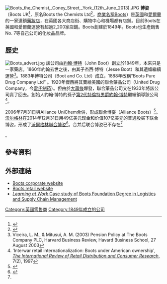 {{Infobox company
| name = Boots UK Limited
| logo = Boots.svg
| company_slogan = Feel good
| type = 營利有限公司
| foundation = {{start date and age|1849}}，[[英國|英國]][[諾丁漢|諾丁漢]]
| founder = John Boot
| location = 英國諾丁漢
| key_people = Elizabeth Fagan
| area_served = {{Unbulleted list|[[英國|英國]]|[[泰國|泰國]]|[[挪威|挪威]]|[[愛爾蘭|愛爾蘭]]|[[荷蘭|荷蘭]] | [[意大利|意大利]]}}
| industry = 藥妝
| brands = [[No._7_(brand)|No. 7]] and Seventeen – Makeup<br>Soltan – Sun cream<br>Almus – Generic drugs
| revenue = 
| operating_income = 
| net_income = 
| num_employees = 56,000（英國）<br>1,900（愛爾蘭）
| parent = [[Walgreens_Boots_Alliance|Walgreens Boots Alliance]]
| subsid = [[Boots_Opticians|Boots Opticians]]
| owner = 
| homepage = {{url|boots-uk.com}}
| footnotes = 
| locations = {{decrease}}2200(2022年)
}}[[File:Boots_the_Chemist,_Coney_Street,_York_(12th_June_2013).JPG|thumb]]
'''博姿'''（Boots UK<ref>{{cite web |url=http://www.boots-uk.com/Legal.aspx |title=Boots UK |author=Boots UK Limited |accessdate=20 March 2010 |archive-date=2020-09-18 |archive-url=https://web.archive.org/web/20200918033731/https://www.boots-uk.com/Legal.aspx |dead-url=no }}</ref>，原名Boots the Chemists Ltd<ref>{{cite web |title=Boots UK Limited |url=https://beta.companieshouse.gov.uk/company/00928555 |publisher=Companies House |accessdate=10 June 2018 |archive-date=2020-09-15 |archive-url=https://web.archive.org/web/20200915073901/https://beta.companieshouse.gov.uk/company/00928555 |dead-url=no }}</ref>，[[商業名稱|商業名稱]]Boots）是[[英國|英國]]和[[愛爾蘭|愛爾蘭]]的一家連鎖[[藥房|藥妝店]]，在英國各大商店街、購物中心和機場都有店鋪。目前Boots在英國和愛爾蘭運營有超過2,200家店鋪。Boots創建於1849年。Boots也生產銷售No. 7等自己公司的化妝品品牌。

==歷史==

[[File:Boots_advert.jpg|thumb]]
該公司由[[約翰·博特|約翰·博特]]（John Boot）創立於1849年，本來只是一家藥店。1860年約翰去世之後，由其子杰西·博特（Jesse Boot）和其遺孀繼續運營<ref>Viceira, L. M., & Mitusui, A. M. (2003) Pension Policy at The Boots Company PLC, Harvard Business Review, Havard Business School, 27 August 2003</ref>。1883年博特公司（Boot and Co. Ltd）成立，1888年改稱“Boots Pure Drug Company Ltd” 。1920年傑西將其賣給美國的聯合藥品公司（United Drug Company，今[[雷氏制药|雷氏制药]]）。但由於[[大蕭條|大蕭條]]爆發，聯合藥品公司又在1933年將該公司賣了回去。創始人約翰·博特的孫子[[第2代特倫特男爵約翰·博特|第2代特倫特男爵約翰·博特]]繼續領導該公司<ref>'Interwar retail internationalization: Boots under American ownership', ''[[The_International_Review_of_Retail_Distribution_and_Consumer_Research|The International Review of Retail Distribution and Consumer Research]]'', 7(2), 1997</ref>。

2006年7月31日與Alliance UniChem合併，形成聯合博姿（Alliance Boots）<ref>{{cite news |title=Boots announces £7bn merger deal |publisher=BBC News |date=3 October 2005 |url=http://news.bbc.co.uk/1/hi/business/4303570.stm |accessdate=29 May 2013 |archive-date=2009-05-03 |archive-url=https://web.archive.org/web/20090503015023/http://news.bbc.co.uk/1/hi/business/4303570.stm |dead-url=no }}</ref>。[[沃尔格林|沃尔格林]]在2014年12月31日用49亿美元现金和价值107亿美元的普通股买下联合博姿，形成了[[沃爾格林聯合博姿|沃爾格林聯合博姿]]<ref name="Walgreens-Boots-Alliance-Dec-2014-8-K12B">{{cite web |url=http://edgar.secdatabase.com/190/119312514457671/filing-main.htm |title=Walgreens Boots Alliance, Form 8-K12B, Filing Date Dec 31, 2014 |publisher=secdatabase.com |accessdate=May 11, 2018 |archive-date=2018-05-12 |archive-url=https://web.archive.org/web/20180512112835/http://edgar.secdatabase.com/190/119312514457671/filing-main.htm |dead-url=no }}</ref>。合并后联合博姿已不存在<ref name="Walgreens-Boots-Alliance-Nov-2014-S-4/A">{{cite web |url=http://edgar.secdatabase.com/646/119312514416141/filing-main.htm |title=Walgreens Boots Alliance, Form S-4/A, Filing Date Nov 18, 2014 |publisher=secdatabase.com |accessdate=May 11, 2018 |archive-date=2018-05-12 |archive-url=https://web.archive.org/web/20180512112513/http://edgar.secdatabase.com/646/119312514416141/filing-main.htm |dead-url=no }}</ref>。

==參考資料==
{{reflist}}
==外部連結==
{{commons category|Boots the Chemist}}
*[http://www.boots-uk.com/ Boots corporate website] {{Wayback|url=http://www.boots-uk.com/ |date=20210223210555 }}
*[http://www.boots.com Boots retail website] {{Wayback|url=http://www.boots.com/ |date=20220125233706 }}
*[https://web.archive.org/web/20130826030749/http://www.higherlearningatwork.org/portfolio/foundation-degree-logistics-and-supply-chain-management ''Learning at Work'' Case study of Boots Foundation Degree in Logistics and Supply Chain Management]
[[Category:英國零售商|Category:英國零售商]]
[[Category:1849年成立的公司|Category:1849年成立的公司]]